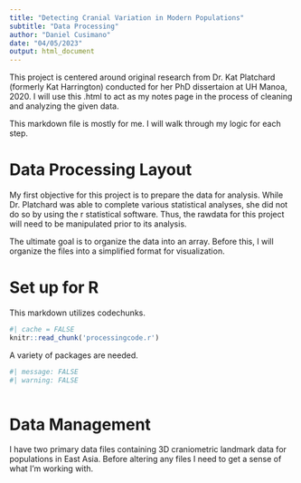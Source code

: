 ```yaml
---
title: "Detecting Cranial Variation in Modern Populations"
subtitle: "Data Processing"
author: "Daniel Cusimano"
date: "04/05/2023"
output: html_document
---
```

This project is centered around original research from Dr. Kat Platchard (formerly Kat Harrington) conducted for her PhD dissertaion at UH Manoa, 2020. I will use this .html to act as my notes page in the process of cleaning and analyzing the given data. 

This markdown file is mostly for me. I will walk through my logic for each step. 

# Data Processing Layout

My first objective for this project is to prepare the data for analysis. While Dr. Platchard was able to complete various statistical analyses, she did not do so by using the r statistical software. Thus, the rawdata for this project will need to be manipulated prior to its analysis. 

The ultimate goal is to organize the data into an array. Before this, I will organize the files into a simplified format for visualization. 

# Set up for R 

This markdown utilizes codechunks. 

```r
#| cache = FALSE
knitr::read_chunk('processingcode.r')
```

A variety of packages are needed. 

```r
#| message: FALSE
#| warning: FALSE 
```


```r
```

# Data Management

I have two primary data files containing 3D craniometric landmark data for populations in East Asia. Before altering any files I need to get a sense of what I'm working with. 

```r
```

```r
```

```r
```

```r
```

```r
```

```r
```

```r
```

```r
```